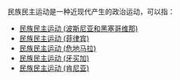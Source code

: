 民族民主运动是一种近现代产生的政治运动，可以指：

* [[民族民主运动_(波斯尼亚和黑塞哥维那)|民族民主运动 (波斯尼亚和黑塞哥维那)]]
* [[民族民主运动_(菲律宾)|民族民主运动 (菲律宾)]]
* [[民族民主运动_(危地马拉)|民族民主运动 (危地马拉)]]
* [[民族民主运动_(牙买加)|民族民主运动 (牙买加)]]
* [[民族民主运动_(肯尼亚)|民族民主运动 (肯尼亚)]]
{{Disambiguation}}